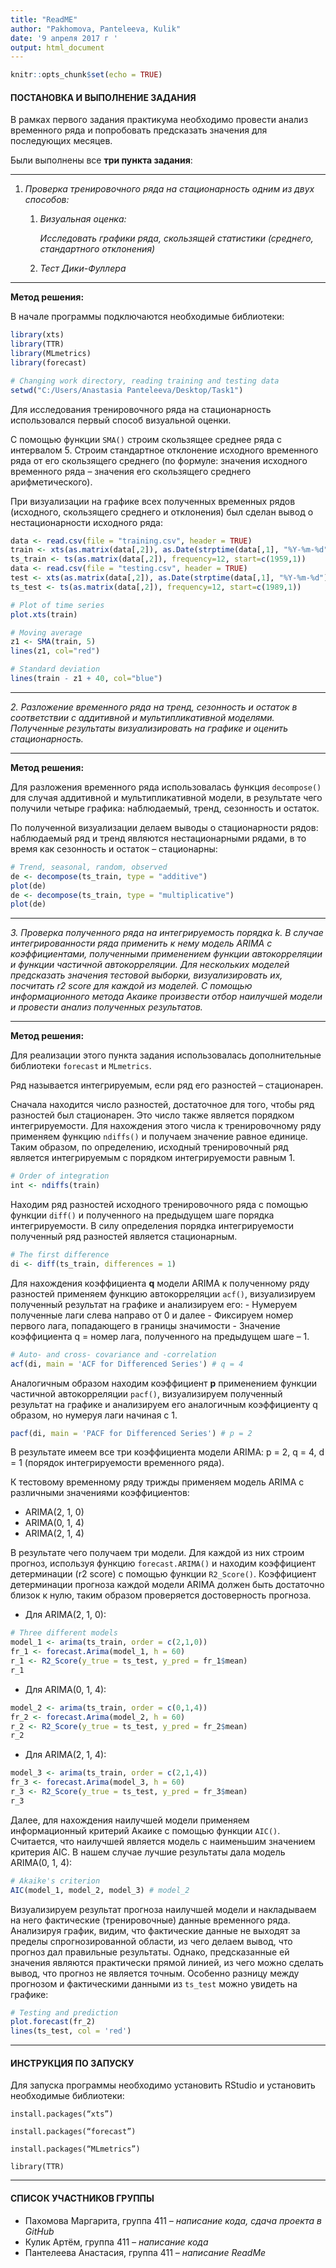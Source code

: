 ```yaml
---
title: "ReadME"
author: "Pakhomova, Panteleeva, Kulik"
date: '9 апреля 2017 г '
output: html_document
---
```


```r
knitr::opts_chunk$set(echo = TRUE)
```


#### **ПОСТАНОВКА И ВЫПОЛНЕНИЕ ЗАДАНИЯ**

В рамках первого задания практикума необходимо провести анализ
временного ряда и попробовать предсказать значения для последующих
месяцев.

Были выполнены все **три пункта задания**:

* * * * *

1.  *Проверка тренировочного ряда на стационарность одним из двух
    способов:*

    1.  *Визуальная оценка:*

        *Исследовать графики ряда, скользящей статистики (среднего,
        стандартного отклонения)*

    2.  *Тест Дики-Фуллера*

* * * * *

**Метод решения:**

В начале программы подключаются необходимые библиотеки:

```r
library(xts)
library(TTR)
library(MLmetrics)
library(forecast)

# Changing work directory, reading training and testing data
setwd("C:/Users/Anastasia Panteleeva/Desktop/Task1")
```

Для исследования тренировочного ряда на стационарность использовался
первый способ визуальной оценки.

С помощью функции `SMA()` строим скользящее среднее ряда с интервалом 5.
Строим стандартное отклонение исходного временного ряда от его
скользящего среднего (по формуле: значения исходного временного ряда –
значения его скользящего среднего арифметического).

При визуализации на графике всех полученных временных рядов (исходного,
скользящего среднего и отклонения) был сделан вывод о нестационарности
исходного ряда:

```r
data <- read.csv(file = "training.csv", header = TRUE)
train <- xts(as.matrix(data[,2]), as.Date(strptime(data[,1], "%Y-%m-%d")))
ts_train <- ts(as.matrix(data[,2]), frequency=12, start=c(1959,1))
data <- read.csv(file = "testing.csv", header = TRUE)
test <- xts(as.matrix(data[,2]), as.Date(strptime(data[,1], "%Y-%m-%d")))
ts_test <- ts(as.matrix(data[,2]), frequency=12, start=c(1989,1))

# Plot of time series
plot.xts(train)

# Moving average
z1 <- SMA(train, 5)
lines(z1, col="red")

# Standard deviation
lines(train - z1 + 40, col="blue")
```


* * * * *

*2. Разложение временного ряда на тренд, сезонность и остаток в
соответствии с аддитивной и мультипликативной моделями. Полученные
результаты визуализировать на графике и оценить стационарность.*

* * * * *

**Метод решения:**

Для разложения временного ряда использовалась функция `decompose()` для
случая аддитивной и мультипликативной модели, в результате чего получили
четыре графика: наблюдаемый, тренд, сезонность и остаток.

По полученной визуализации делаем выводы о стационарности рядов:
наблюдаемый ряд и тренд являются нестационарными рядами, в то время как
сезонность и остаток – стационарны:

```r
# Trend, seasonal, random, observed
de <- decompose(ts_train, type = "additive")
plot(de)
de <- decompose(ts_train, type = "multiplicative")
plot(de)
```


* * * * *

*3. Проверка полученного ряда на интегрируемость порядка k.* *В случае
интегрированности ряда применить к нему модель ARIMA с коэффициентами,
полученными применением функции автокорреляции и функции частичной
автокорреляции. Для нескольких моделей предсказать значения тестовой
выборки, визуализировать их, посчитать r2 score для каждой из моделей. С
помощью информационного метода Акаике произвести отбор наилучшей модели
и провести анализ полученных результатов.*

* * * * *

**Метод решения:**

Для реализации этого пункта задания использовалась дополнительные
библиотеки `forecast` и `MLmetrics`.

Ряд называется интегрируемым, если ряд его разностей – стационарен.

Сначала находится число разностей, достаточное для того, чтобы ряд
разностей был стационарен. Это число также является порядком
интегрируемости. Для нахождения этого числа к тренировочному ряду
применяем функцию `ndiffs()` и получаем значение равное единице. Таким
образом, по определению, исходный тренировочный ряд является
интегрируемым с порядком интегрируемости равным 1.

```r
# Order of integration
int <- ndiffs(train)
```


Находим ряд разностей исходного тренировочного ряда с помощью функции
`diff()` и полученного на предыдущем шаге порядка интегрируемости. В
силу определения порядка интегрируемости полученный ряд разностей
является стационарным.

```r
# The first difference
di <- diff(ts_train, differences = 1)
```

Для нахождения коэффициента **q** модели ARIMA к полученному ряду
разностей применяем функцию автокорреляции `acf()`, визуализируем
полученный результат на графике и анализируем его: - Нумеруем полученные
лаги слева направо от 0 и далее - Фиксируем номер первого лага,
попадающего в границы значимости - Значение коэффициента q = номер лага,
полученного на предыдущем шаге – 1.

```r
# Auto- and cross- covariance and -correlation 
acf(di, main = 'ACF for Differenced Series') # q = 4
```


Аналогичным образом находим коэффициент **p** применением функции
частичной автокорреляции `pacf()`, визуализируем полученный результат на
графике и анализируем его аналогичным коэффициенту q образом, но нумеруя
лаги начиная с 1.

```r
pacf(di, main = 'PACF for Differenced Series') # p = 2
```


В результате имеем все три коэффициента модели ARIMA: p = 2, q = 4, d =
1 (порядок интегрируемости временного ряда).

К тестовому временному ряду трижды применяем модель ARIMA с различными
значениями коэффициентов:

-   ARIMA(2, 1, 0)
-   ARIMA(0, 1, 4)
-   ARIMA(2, 1, 4)

В результате чего получаем три модели. Для каждой из них строим прогноз, используя функцию `forecast.ARIMA()` и находим коэффициент детерминации (r2 score) с помощью функции `R2_Score()`. Коэффициент детерминации прогноза каждой модели ARIMA должен быть достаточно близок к нулю, таким образом проверяется достоверность прогноза.

- Для ARIMA(2, 1, 0):

```r
# Three different models
model_1 <- arima(ts_train, order = c(2,1,0))
fr_1 <- forecast.Arima(model_1, h = 60)
r_1 <- R2_Score(y_true = ts_test, y_pred = fr_1$mean)
r_1
```

- Для ARIMA(0, 1, 4):

```r
model_2 <- arima(ts_train, order = c(0,1,4))
fr_2 <- forecast.Arima(model_2, h = 60)
r_2 <- R2_Score(y_true = ts_test, y_pred = fr_2$mean)
r_2
```

- Для ARIMA(2, 1, 4):

```r
model_3 <- arima(ts_train, order = c(2,1,4))
fr_3 <- forecast.Arima(model_3, h = 60)
r_3 <- R2_Score(y_true = ts_test, y_pred = fr_3$mean)
r_3
```


Далее, для нахождения наилучшей модели применяем информационный критерий Акаике
с помощью функции `AIC()`. Считается, что наилучшей является модель с
наименьшим значением критерия AIC. В нашем случае лучшие результаты дала
модель ARIMA(0, 1, 4):

```r
# Akaike's criterion
AIC(model_1, model_2, model_3) # model_2
```


Визуализируем результат прогноза наилучшей модели и накладываем на него
фактические (тренировочные) данные временного ряда. Анализируя график,
видим, что фактические данные не выходят за пределы спрогнозированной
области, из чего делаем вывод, что прогноз дал правильные результаты. Однако, предсказанные ей значения являются практически прямой линией, из чего можно сделать вывод, что прогноз не является точным. Особенно разницу между прогнозом и фактическими данными из `ts_test` можно увидеть на графике:

```r
# Testing and prediction
plot.forecast(fr_2)
lines(ts_test, col = 'red')
```


* * * * *

#### **ИНСТРУКЦИЯ ПО ЗАПУСКУ**

Для запуска программы необходимо установить RStudio и установить
необходимые библиотеки:

`install.packages(“xts”)`

`install.packages(“forecast”)`

`install.packages(“MLmetrics”)`

`library(TTR)`

* * * * *

#### **СПИСОК УЧАСТНИКОВ ГРУППЫ**

-   Пахомова Маргарита, группа 411 *– написание кода, сдача проекта в GitHub*
-   Кулик Артём, группа 411 *– написание кода*
-   Пантелеева Анастасия, группа 411 *– написание ReadMe*
